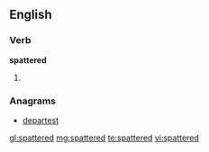 ==English==

===Verb===
'''spattered'''

# {{past of|[[spatter]]}}

===Anagrams===
* [[departest#English|departest]]

[[gl:spattered]]
[[mg:spattered]]
[[te:spattered]]
[[vi:spattered]]
